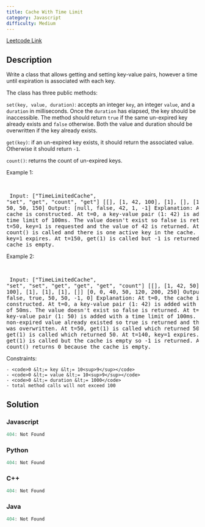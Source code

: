 ```yaml
---
title: Cache With Time Limit
category: Javascript
difficulty: Medium
---
```


<Callout>

[Leetcode Link](https://leetcode.com/problems/cache-with-time-limit)

</Callout>

## Description
Write a class that allows getting and setting key-value pairs, however a time until expiration is associated with each key.

The class has three public methods:

<code>set(key, value, duration)</code>: accepts an integer <code>key</code>, an integer <code>value</code>, and a <code>duration</code> in milliseconds. Once the <code>duration</code> has elapsed, the key should be inaccessible. The method should return <code>true</code> if the same un-expired key already exists and <code>false</code> otherwise. Both the value and duration should be overwritten if the key already exists.

<code>get(key)</code>: if an un-expired key exists, it should return the associated value. Otherwise it should return <code>-1</code>.

<code>count()</code>: returns the count of un-expired keys.

 
Example 1:

<br /><pre className="overflow-x-auto">
Input: 
[&quot;TimeLimitedCache&quot;, &quot;set&quot;, &quot;get&quot;, &quot;count&quot;, &quot;get&quot;]
[[], [1, 42, 100], [1], [], [1]]
[0, 0, 50, 50, 150]
Output: [null, false, 42, 1, -1]
Explanation:
At t=0, the cache is constructed.
At t=0, a key-value pair (1: 42) is added with a time limit of 100ms. The value doesn&#39;t exist so false is returned.
At t=50, key=1 is requested and the value of 42 is returned.
At t=50, count() is called and there is one active key in the cache.
At t=100, key=1 expires.
At t=150, get(1) is called but -1 is returned because the cache is empty.
</pre>

Example 2:

<br /><pre className="overflow-x-auto">
Input: 
[&quot;TimeLimitedCache&quot;, &quot;set&quot;, &quot;set&quot;, &quot;get&quot;, &quot;get&quot;, &quot;get&quot;, &quot;count&quot;]
[[], [1, 42, 50], [1, 50, 100], [1], [1], [1], []]
[0, 0, 40, 50, 120, 200, 250]
Output: [null, false, true, 50, 50, -1, 0]
Explanation:
At t=0, the cache is constructed.
At t=0, a key-value pair (1: 42) is added with a time limit of 50ms. The value doesn&#39;t exist so false is returned.
At t=40, a key-value pair (1: 50) is added with a time limit of 100ms. A non-expired value already existed so true is returned and the old value was overwritten.
At t=50, get(1) is called which returned 50.
At t=120, get(1) is called which returned 50.
At t=140, key=1 expires.
At t=200, get(1) is called but the cache is empty so -1 is returned.
At t=250, count() returns 0 because the cache is empty.
</pre>

 
Constraints:


	- <code>0 &lt;= key &lt;= 10<sup>9</sup></code>
	- <code>0 &lt;= value &lt;= 10<sup>9</sup></code>
	- <code>0 &lt;= duration &lt;= 1000</code>
	- total method calls will not exceed 100



## Solution

### Javascript
```javascript
404: Not Found
```
### Python
```python
404: Not Found
```
### C++
```cpp
404: Not Found
```
### Java
```java
404: Not Found
```


